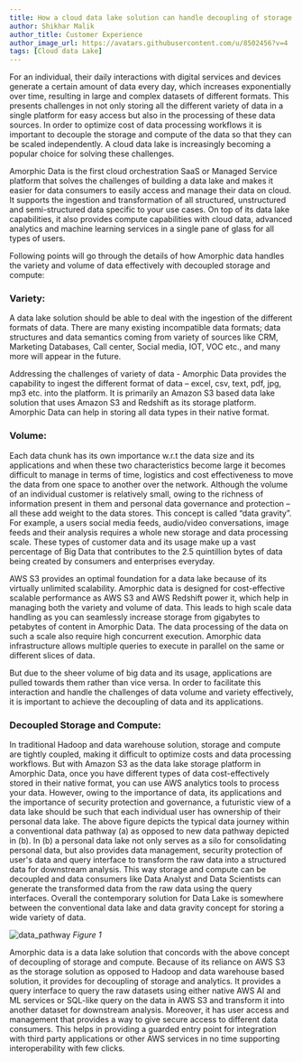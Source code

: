 ```yaml
---
title: How a cloud data lake solution can handle decoupling of storage and compute?
author: Shikhar Malik
author_title: Customer Experience
author_image_url: https://avatars.githubusercontent.com/u/8502456?v=4
tags: [Cloud data Lake]
---
```


For an individual, their daily interactions with digital services and devices generate a certain amount of data every day, which increases exponentially over time, resulting in large and complex datasets of different formats. This presents challenges in not only storing all the different variety of data in a single platform for easy access but also in the processing of these data sources. In order to optimize cost of data processing workflows it is important to decouple the storage and compute of the data so that they can be scaled independently. A cloud data lake is increasingly becoming a popular choice for solving these challenges.

<!-- truncate -->
Amorphic Data is the first cloud orchestration SaaS or Managed Service platform that solves the challenges of building a data lake and makes it easier for data consumers to easily access and manage their data on cloud. It supports the ingestion and transformation of all structured, unstructured and semi-structured data specific to your use cases. On top of its data lake capabilities, it also provides compute capabilities with cloud data, advanced analytics and machine learning services in a single pane of glass for all types of users. 

Following points will go through the details of how Amorphic data handles the variety and volume of data effectively with decoupled storage and compute:

### Variety:

A data lake solution should be able to deal with the ingestion of the different formats of data. There are many existing incompatible data formats; data structures and data semantics coming from variety of sources like CRM, Marketing Databases, Call center, Social media, IOT, VOC etc., and many more will appear in the future. 

Addressing the challenges of variety of data - Amorphic Data provides the capability to ingest the different format of data – excel, csv, text, pdf, jpg, mp3 etc. into the platform. It is primarily an Amazon S3 based data lake solution that uses Amazon S3 and Redshift as its storage platform. Amorphic Data can help in storing all data types in their native format. 

### Volume:

Each data chunk has its own importance w.r.t the data size and its applications and when these two characteristics become large it becomes difficult to manage in terms of time, logistics and cost effectiveness to move the data from one space to another over the network. Although the volume of an individual customer is relatively small, owing to the richness of information present in them and personal data governance and protection – all these add weight to the data stores. This concept is called “data gravity”.  For example, a users social media feeds, audio/video conversations, image feeds and their analysis requires a whole new storage and data processing scale. These types of customer data and its usage make up a vast percentage of Big Data that contributes to the 2.5 quintillion bytes of data being created by consumers and enterprises everyday. 

AWS S3 provides an optimal foundation for a data lake because of its virtually unlimited scalability. Amorphic data is designed for cost-effective scalable performance as AWS S3 and AWS Redshift power it, which help in managing both the variety and volume of data.  This leads to high scale data handling as you can seamlessly increase storage from gigabytes to petabytes of content in Amorphic Data. The data processing of the data on such a scale also require high concurrent execution. Amorphic data infrastructure allows multiple queries to execute in parallel on the same or different slices of data.  

But due to the sheer volume of big data and its usage, applications are pulled towards them rather than vice versa. In order to facilitate this interaction and handle the challenges of data volume and variety effectively, it is important to achieve the decoupling of data and its applications. 

### Decoupled Storage and Compute:

In traditional Hadoop and data warehouse solution, storage and compute are tightly coupled, making it difficult to optimize costs and data processing workflows. But with Amazon S3 as the data lake storage platform in Amorphic Data, once you have different types of data cost-effectively stored in their native format, you can use AWS analytics tools to process your data. However, owing to the importance of data, its applications and the importance of security protection and governance, a futuristic view of a data lake should be such that each individual user has ownership of their personal data lake. The above figure depicts the typical data journey within a conventional data pathway (a) as opposed to new data pathway depicted in (b). In (b) a personal data lake not only serves as a silo for consolidating personal data, but also provides data management, security protection of user's data and query interface to transform the raw data into a structured data for downstream analysis.  This way storage and compute can be decoupled and data consumers like Data Analyst and Data Scientists can generate the transformed data from the raw data using the query interfaces. Overall the contemporary solution for Data Lake is somewhere between the conventional data lake and data gravity concept for storing a wide variety of data.

![data_pathway](./media/data_pathway.png)
*Figure 1*

Amorphic data is a data lake solution that concords with the above concept of decoupling of storage and compute. Because of its reliance on AWS S3 as the storage solution as opposed to Hadoop and data warehouse based solution, it provides for decoupling of storage and analytics. It provides a query interface to query the raw datasets using either native AWS AI and ML services or SQL-like query on the data in AWS S3 and transform it into another dataset for downstream analysis. Moreover, it has user access and management that provides a way to give secure access to different data consumers. This helps in providing a guarded entry point for integration with third party applications or other AWS services in no time supporting interoperability with few clicks.